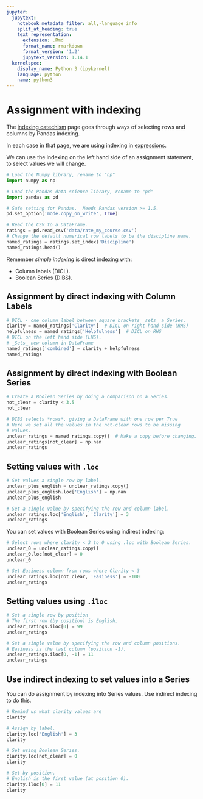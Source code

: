 ```yaml
---
jupyter:
  jupytext:
    notebook_metadata_filter: all,-language_info
    split_at_heading: true
    text_representation:
      extension: .Rmd
      format_name: rmarkdown
      format_version: '1.2'
      jupytext_version: 1.14.1
  kernelspec:
    display_name: Python 3 (ipykernel)
    language: python
    name: python3
---
```


# Assignment with indexing

The [indexing catechism](indexing_catechism.Rmd) page goes through ways of
selecting rows and columns by Pandas indexing.

In each case in that page, we are using indexing in
[expressions](indexing_expressions.Rmd).

We can use the indexing on the left hand side of an assignment statement, to
select values we will change.

```python
# Load the Numpy library, rename to "np"
import numpy as np

# Load the Pandas data science library, rename to "pd"
import pandas as pd

# Safe setting for Pandas.  Needs Pandas version >= 1.5.
pd.set_option('mode.copy_on_write', True)
```

```python
# Read the CSV to a DataFrame.
ratings = pd.read_csv('data/rate_my_course.csv')
# Change the default numerical row labels to be the discipline name.
named_ratings = ratings.set_index('Discipline')
named_ratings.head()
```

Remember *simple indexing* is direct indexing with:

* Column labels (DICL).
* Boolean Series (DIBS).


## Assignment by direct indexing with Column Labels

```python
# DICL - one column label between square brackets _sets_ a Series.
clarity = named_ratings['Clarity']  # DICL on right hand side (RHS)
helpfulness = named_ratings['Helpfulness']  # DICL on RHS
# DICL on the left hand side (LHS).
# _Sets_ new column in DataFrame
named_ratings['combined'] = clarity + helpfulness
named_ratings
```

## Assignment by direct indexing with Boolean Series

```python
# Create a Boolean Series by doing a comparison on a Series.
not_clear = clarity < 3.5
not_clear
```

```python
# DIBS selects *rows*, giving a DataFrame with one row per True
# Here we set all the values in the not-clear rows to be missing
# values.
unclear_ratings = named_ratings.copy()  # Make a copy before changing.
unclear_ratings[not_clear] = np.nan
unclear_ratings
```

## Setting values with  `.loc`

```python
# Set values a single row by label.
unclear_plus_english = unclear_ratings.copy()
unclear_plus_english.loc['English'] = np.nan
unclear_plus_english
```

```python
# Set a single value by specifying the row and column label.
unclear_ratings.loc['English', 'Clarity'] = 3
unclear_ratings
```

You can set values with Boolean Series using indirect indexing:

```python
# Select rows where clarity < 3 to 0 using .loc with Boolean Series.
unclear_0 = unclear_ratings.copy()
unclear_0.loc[not_clear] = 0
unclear_0
```

```python
# Set Easiness column from rows where Clarity < 3
unclear_ratings.loc[not_clear, 'Easiness'] = -100
unclear_ratings
```

## Setting values using `.iloc`

```python
# Set a single row by position
# The first row (by position) is English.
unclear_ratings.iloc[0] = 99
unclear_ratings
```

```python
# Set a single value by specifying the row and column positions.
# Easiness is the last column (position -1).
unclear_ratings.iloc[0, -1] = 11
unclear_ratings
```

## Use indirect indexing to set values into a Series

You can do assignment by indexing into Series values.  Use indirect indexing to do this.

```python
# Remind us what clarity values are
clarity
```

```python
# Assign by label.
clarity.loc['English'] = 3
clarity
```

```python
# Set using Boolean Series.
clarity.loc[not_clear] = 0
clarity
```

```python
# Set by position.
# English is the first value (at position 0).
clarity.iloc[0] = 11
clarity
```
